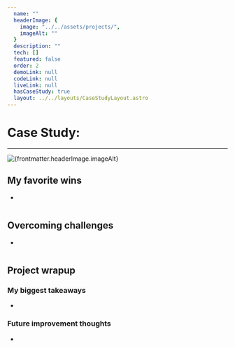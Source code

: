 ```yaml
---
  name: ""
  headerImage: {
    image: "../../assets/projects/",
    imageAlt: ""
  }
  description: ""
  tech: []
  featured: false
  order: 2
  demoLink: null
  codeLink: null
  liveLink: null
  hasCaseStudy: true
  layout: ../../layouts/CaseStudyLayout.astro
---
```



# Case Study: 

---

<Image
  src={headerImage}
  alt={frontmatter.headerImage.imageAlt}
  loading="eager"
/>



<CaseStudyStats techList={frontmatter.tech} demoLink={frontmatter.demoLink} codeLink={frontmatter.codeLink} liveLink={frontmatter.liveLink} />

## My favorite wins

- 

<Image
  src={detailPhoto1}
  alt=""
/>

## Overcoming challenges

- 

<Image
  src={detailPhoto2}
  alt=""
/>

## Project wrapup



### My biggest takeaways

- 

### Future improvement thoughts

- 
